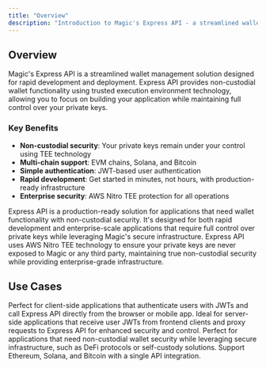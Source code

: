 ```yaml
---
title: "Overview"
description: "Introduction to Magic's Express API - a streamlined wallet management solution with non-custodial security and trusted execution environment technology."
---
```


## Overview

Magic's Express API is a streamlined wallet management solution designed for rapid development and deployment. Express API provides non-custodial wallet functionality using trusted execution environment technology, allowing you to focus on building your application while maintaining full control over your private keys.

### Key Benefits

- **Non-custodial security**: Your private keys remain under your control using TEE technology
- **Multi-chain support**: EVM chains, Solana, and Bitcoin
- **Simple authentication**: JWT-based user authentication
- **Rapid development**: Get started in minutes, not hours, with production-ready infrastructure
- **Enterprise security**: AWS Nitro TEE protection for all operations

<Info>
Express API is a production-ready solution for applications that need wallet functionality with non-custodial security. It's designed for both rapid development and enterprise-scale applications that require full control over private keys while leveraging Magic's secure infrastructure.
</Info>

<Tip>
Express API uses AWS Nitro TEE technology to ensure your private keys are never exposed to Magic or any third party, maintaining true non-custodial security while providing enterprise-grade infrastructure.
</Tip>

## Use Cases

<CardGroup cols={2}>
<Card title="Direct Frontend Integration" icon="rocket">
Perfect for client-side applications that authenticate users with JWTs and call Express API directly from the browser or mobile app.
</Card>

<Card title="Backend Proxy Pattern" icon="server">
Ideal for server-side applications that receive user JWTs from frontend clients and proxy requests to Express API for enhanced security and control.
</Card>

<Card title="Non-Custodial Applications" icon="shield">
Perfect for applications that need non-custodial wallet security while leveraging secure infrastructure, such as DeFi protocols or self-custody solutions.
</Card>

<Card title="Multi-Chain Support" icon="link">
Support Ethereum, Solana, and Bitcoin with a single API integration.
</Card>
</CardGroup>
